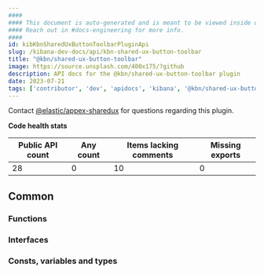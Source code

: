```yaml
---
####
#### This document is auto-generated and is meant to be viewed inside our experimental, new docs system.
#### Reach out in #docs-engineering for more info.
####
id: kibKbnSharedUxButtonToolbarPluginApi
slug: /kibana-dev-docs/api/kbn-shared-ux-button-toolbar
title: "@kbn/shared-ux-button-toolbar"
image: https://source.unsplash.com/400x175/?github
description: API docs for the @kbn/shared-ux-button-toolbar plugin
date: 2023-07-21
tags: ['contributor', 'dev', 'apidocs', 'kibana', '@kbn/shared-ux-button-toolbar']
---
```




Contact [@elastic/appex-sharedux](https://github.com/orgs/elastic/teams/appex-sharedux) for questions regarding this plugin.

**Code health stats**

| Public API count  | Any count | Items lacking comments | Missing exports |
|-------------------|-----------|------------------------|-----------------|
| 28 | 0 | 10 | 0 |

## Common

### Functions
<DocDefinitionList data={kbnSharedUxButtonToolbarObj.common.functions}/>

### Interfaces
<DocDefinitionList data={kbnSharedUxButtonToolbarObj.common.interfaces}/>

### Consts, variables and types
<DocDefinitionList data={kbnSharedUxButtonToolbarObj.common.misc}/>

